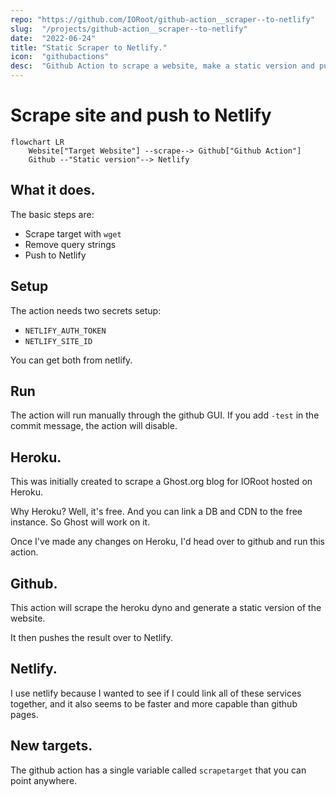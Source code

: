 ```yaml
---
repo: "https://github.com/IORoot/github-action__scraper--to-netlify"
slug:  "/projects/github-action__scraper--to-netlify"
date:  "2022-06-24"
title: "Static Scraper to Netlify."
icon:  "githubactions"
desc:  "Github Action to scrape a website, make a static version and push to netlify."
---
```



# Scrape site and push to Netlify

```mermaid
flowchart LR
    Website["Target Website"] --scrape--> Github["Github Action"]
    Github --"Static version"--> Netlify
```


## What it does.

The basic steps are:

- Scrape target with `wget`
- Remove query strings
- Push to Netlify

## Setup

The action needs two secrets setup:

- `NETLIFY_AUTH_TOKEN`
- `NETLIFY_SITE_ID`

You can get both from netlify.

## Run

The action will run manually through the github GUI. If you add `-test` in the commit message, the action will disable.

## Heroku.

This was initially created to scrape a Ghost.org blog for IORoot hosted on Heroku.

Why Heroku? Well, it's free. And you can link a DB and CDN to the free instance. So Ghost will work on it.

Once I've made any changes on Heroku, I'd head over to github and run this action.

## Github.

This action will scrape the heroku dyno and generate a static version of the website. 

It then pushes the result over to Netlify.

## Netlify.

I use netlify because I wanted to see if I could link all of these services together, and it also seems to be faster and
more capable than github pages.

## New targets. 

The github action has a single variable called `scrapetarget` that you can point anywhere.
